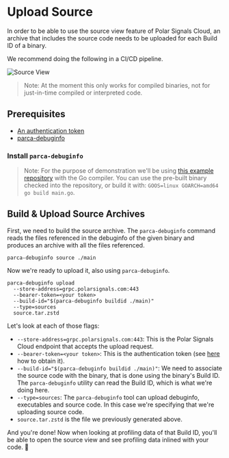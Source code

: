 
# Upload Source

In order to be able to use the source view feature of Polar Signals Cloud,
an archive that includes the source code needs to be uploaded for each Build ID of a binary.

We recommend doing the following in a CI/CD pipeline.


<BrowserWindow>

![Source View](../static/img/sourceview.png)

</BrowserWindow>


> Note: At the moment this only works for compiled binaries, not for just-in-time compiled or interpreted code.

## Prerequisites

* [An authentication token](/docs/generating-tokens.mdx)
* [parca-debuginfo](https://github.com/parca-dev/parca-debuginfo)

### Install `parca-debuginfo`

<InstallParcaDebuginfo />

> Note: For the purpose of demonstration we'll be using [this example repository](https://github.com/polarsignals/sources-demo) with the Go compiler.
> You can use the pre-built binary checked into the repository, or build it with: `GOOS=linux GOARCH=amd64 go build main.go`.

## Build & Upload Source Archives

First, we need to build the source archive. The `parca-debuginfo` command reads the files referenced in the debuginfo of the given binary and produces an archive with all the files referenced.

```
parca-debuginfo source ./main
```

Now we're ready to upload it, also using `parca-debuginfo`.

```
parca-debuginfo upload 
  --store-address=grpc.polarsignals.com:443
  --bearer-token=<your token>
  --build-id="$(parca-debuginfo buildid ./main)"
  --type=sources
  source.tar.zstd
```

Let's look at each of those flags:

* `--store-address=grpc.polarsignals.com:443`: This is the Polar Signals Cloud endpoint that accepts the upload request.
* `--bearer-token=<your token>`: This is the authentication token (see [here](generating-tokens) how to obtain it).
* `--build-id="$(parca-debuginfo buildid ./main)"`: We need to associate the source code with the binary, that is done using the binary's Build ID. The `parca-debuginfo` utility can read the Build ID, which is what we're doing here.
* `--type=sources`: The `parca-debuginfo` tool can upload debuginfo, executables and source code. In this case we're specifying that we're uploading source code.
* `source.tar.zstd` is the file we previously generated above.

And you're done! 
Now when looking at profiling data of that Build ID, you'll be able to open the source view and see profiling data inlined with your code. 🎉
